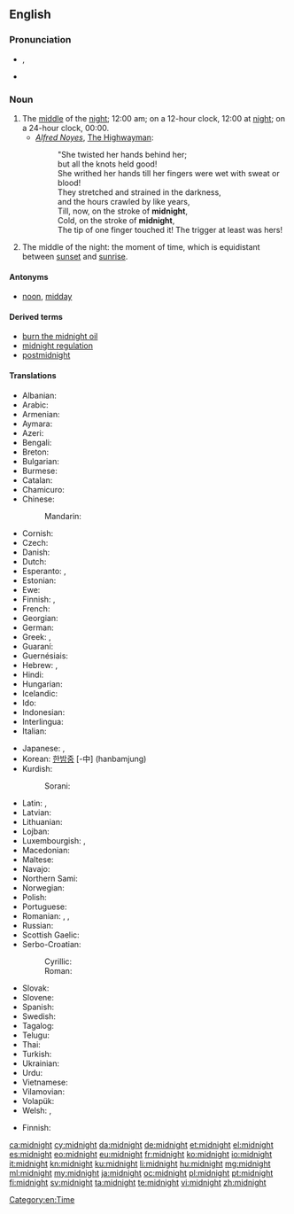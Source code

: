==English==
{{wikipedia}}

===Pronunciation===
* {{IPA|/ˈmɪdˌnaɪt/}}, {{X-SAMPA|/"mId%naIt/}}
* {{audio|en-us-midnight.ogg|Audio (US)}}

===Noun===
{{en-noun}}

# The [[middle]] of the [[night]]; 12:00 am; on a 12-hour clock, 12:00 at [[night]]; on a 24-hour clock, 00:00.
#* ''[[w:Alfred Noyes|Alfred Noyes]]'', [[w:The Highwayman (poem)|The Highwayman]]:
#*: "She twisted her hands behind her;
#*: but all the knots held good!
#*: She writhed her hands till her fingers were wet with sweat or blood!
#*: They stretched and strained in the darkness,
#*: and the hours crawled by like years,
#*: Till, now, on the stroke of '''midnight''',
#*: Cold, on the stroke of '''midnight''',
#*: The tip of one finger touched it! The trigger at least was hers!
# The middle of the night: the moment of time, which is equidistant between [[sunset]] and [[sunrise]].

====Antonyms====
* [[noon]], [[midday]]

====Derived terms====
* [[burn the midnight oil]]
* [[midnight regulation]]
* [[postmidnight]]

====Translations====
{{trans-top|12 o'clock at night}}
* Albanian: {{t-|sq|mesnatë|xs=Albanian}} {{g|sq}}
* Arabic: {{Arab|[[منتصف الليل]]}} {{IPAchar|(muntáʂaf al-léyl)}} {{m}}
* Armenian: {{t-|hy|կեսգիշեր|tr=kesgišer}}
* Aymara: {{t-|ay|chika aruma|xs=Aymara}}
* Azeri: {{t-|az|gecə yarısı|xs=Azeri}}
* Bengali: {{t-|bn|মধ্যরাত|sc=Beng}}
* Breton: {{t+|br|hanternoz|m|xs=Breton}}
* Bulgarian: {{t+|bg|полунощ|f}}
* Burmese: {{t|my|သန်းခေါင်|sc=Mymr}}
* Catalan: {{t+|ca|mitjanit|f}}
* Chamicuro: {{tø|ccc|shawalasko}}
* Chinese:
*: Mandarin: {{t-|cmn|半夜|tr=bànyè|sc=Hani}}
* Cornish: {{t-|kw|hanter nos|f}}
* Czech: {{t+|cs|půlnoc|f}}
* Danish: {{t-|da|midnat}}
* Dutch: {{t+|nl|middernacht|m}}
* Esperanto: {{t-|eo|noktmezo|xs=Esperanto}}, {{t-|eo|noktomezo|xs=Esperanto}}
* Estonian: {{t-|et|kesköö}}
* Ewe: {{tø|ee|zãtitina|xs=Ewe}}
* Finnish: {{t+|fi|keskiyö}}, {{t+|fi|puoliyö}}
* French: {{t+|fr|minuit|f}}
* Georgian: {{t+|ka|შუაღამე|tr=šuaḡame|sc=Geor|xs=Georgian}}
* German: {{t+|de|Mitternacht|f}}
* Greek: {{t-|el|μεσονύκτιο|n|tr=mesonýktio}}, {{t+|el|μεσάνυχτα|n|p|tr=mesánychta}}
* Guaraní: {{t-|gn|pyharepyte|xs=Guaraní}}
* Guernésiais: {{tø|roa-grn|migniet|f}}
* Hebrew: {{t+|he|חצות הלילה|f}}, {{t+|he|חצות|f}}
* Hindi: {{t-|hi|आधी रात|f|tr=ādhī rāt|xs=Hindi}}
* Hungarian: {{t+|hu|éjfél}}
* Icelandic: {{t+|is|miðnætti|m}}
* Ido: {{t+|io|nokto-mezo|xs=Ido}}
* Indonesian: {{t+|id|tengah malam|xs=Indonesian}}
* Interlingua: {{t-|ia|medienocte|xs=Interlingua}}
* Italian: {{t+|it|mezzanotte|f}}
{{trans-mid}}
* Japanese: {{t+|ja|深夜|tr=shin’ya}}, {{t-|ja|真夜中|tr=mayonaka}}
* Korean: [[한밤중]] [-中] (hanbamjung)
* Kurdish:
*: Sorani: {{ku-Arab|[[نیوه‌شه‌و]]}}
* Latin: {{t-|la|media nox}}, {{t-|la|media nox|f}}
* Latvian: {{t-|lv|pusnakts|xs=Latvian}}
* Lithuanian: {{t-|lt|vidurnaktis|m|xs=Lithuanian}}
* Lojban: {{t-|jbo|ctemidju|xs=Lojban}}
* Luxembourgish: {{t-|lb|Mëtternuecht|f}}, {{t+|lb|Hallefnuecht|f}}
* Macedonian: {{t|mk|пладне|n|tr=pládne|sc=Cyrl}}
* Maltese: {{t-|mt|nofsillejl|xs=Maltese}}
* Navajo: {{tø|nv|tłʼéʼííłnííʼ}}
* Northern Sami: {{tø|se|gaskaidja|xs=Northern Sami}}
* Norwegian: {{t|no|midnatt}}
* Polish: {{t+|pl|północ|f}}
* Portuguese: {{t+|pt|meia-noite|f}}
* Romanian: {{t-|ro|miezul nopții}},  {{t-|ro|miez de noapte}}, {{t-|ro|mijloc de noapte|n}}
* Russian: {{t+|ru|полночь|f|tr=pólnoč’}}
* Scottish Gaelic: {{t-|gd|meadhan-oidhche|m|xs=Scottish Gaelic}}
* Serbo-Croatian:
*: Cyrillic: {{t-|sh|поноћ|alt=по́ноћ|f|sc=Cyrl}}
*: Roman: {{t-|sh|ponoć|alt=pónoć|f|sc=Latn}}
* Slovak: {{t-|sk|polnoc|f}}
* Slovene: {{t+|sl|polnoč|f}}
* Spanish: {{t+|es|medianoche|f}}
* Swedish: {{t+|sv|midnatt}}
* Tagalog: {{t-|tl|hating gabi|xs=Tagalog}}
* Telugu: {{t+|te|నడిరేయి}}
* Thai: {{t-|th|เที่ยงคืน}}
* Turkish: {{t+|tr|gece yarısı}}
* Ukrainian: {{t+|uk|північ|f|tr=pívnič|xs=Ukrainian}}
* Urdu: {{t-|ur|آدھی رات|f|tr=ādhī rāt|xs=Urdu}}
* Vietnamese: {{t|vi|ban đêm}}
* Vilamovian: {{tø|wym|mytułnaocht}}
* Volapük: {{t+|vo|zeneit}}
* Welsh: {{t+|cy|canol nos|xs=Welsh}}, {{t+|cy|hanner nos|m}}
{{trans-bottom}}

{{trans-top|point of time equidistant from sunset and sunrise}}
* Finnish: {{t+|fi|keskiyö}}
{{trans-mid}}
{{trans-bottom}}

[[Category:en:Time]]

[[ca:midnight]]
[[cy:midnight]]
[[da:midnight]]
[[de:midnight]]
[[et:midnight]]
[[el:midnight]]
[[es:midnight]]
[[eo:midnight]]
[[eu:midnight]]
[[fr:midnight]]
[[ko:midnight]]
[[io:midnight]]
[[it:midnight]]
[[kn:midnight]]
[[ku:midnight]]
[[li:midnight]]
[[hu:midnight]]
[[mg:midnight]]
[[ml:midnight]]
[[my:midnight]]
[[ja:midnight]]
[[oc:midnight]]
[[pl:midnight]]
[[pt:midnight]]
[[fi:midnight]]
[[sv:midnight]]
[[ta:midnight]]
[[te:midnight]]
[[vi:midnight]]
[[zh:midnight]]